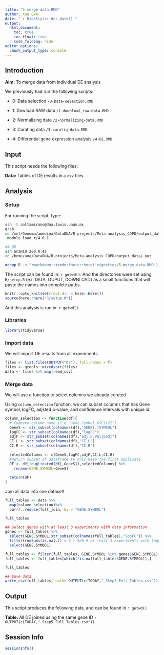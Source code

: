 ```yaml
---
title: "5-merge-data.RMD"
author: Ana BVA
date: "`r BiocStyle::doc_date()`"
output:
  html_document:
    toc: true
    toc_float: true
    code_folding: hide
editor_options: 
  chunk_output_type: console
---
```


## Introduction

<div class="alert alert-info">
  <strong>Aim:</strong> To merge data from individual DE analysis
</div>

We previously had run the following scripts:

- 0: Data selection `/0-Data-selection.RMD`

- 1: Dowload RAW data `/1-download_raw-data.RMD`

- 2: Normalizing data `/2-normalizing-data.RMD`

- 3: Curating data `/3-curatig-data.RMD`

- 4: Differential gene expression analysis  `/4-DE.RMD`


## Input

This script needs the following files:

<div class="alert alert-warning">
  <strong>Data:</strong> Tables of DE results in a `csv` files  
</div>

## Analysis

### Setup

For running the script, type:

```bash
ssh -X aaltamirano@dna.lavis.unam.mx
qrsh
cd /mnt/Genoma/amedina/DataDNA/R-projects/Meta-analysis_COPD/output_data/.out
 module load r/4.0.1 

## OR
ssh ana@10.200.0.42
cd /home/ana/DataDNA/R-projects/Meta-analysis_COPD/output_data/.out

nohup R -e "rmarkdown::render(here::here('vignettes/5-merge-data.RMD'))" > 5-merge-data.RMD.out &
```

The script can be found in: `r getwd() `. And the directories were set using
`R/setup.R` (e.i. DATA, OUPUT, DOWNLOAD) as a small functions that will paste the names into complete paths.


```r
knitr::opts_knit$set(root.dir = here::here())
source(here::here("R/setup.R"))
```

And this analysis is run in: `r getwd() `


### Libraries

```r
library(tidyverse)
```


### Import data

We will import DE results from all experiments. 

```r
files <- list.files(OUTPUT("DE"), full.names = T)
files <- gtools::mixedsort(files)
data <- files %>% map(read_csv)
```


### Merge data

We will use a function to select columns we already curated 

Using `column_selection` function, we can subset columns that has Gene symbol,
logFC, adjsted p-value, and confidence intervals with unique id. 

```r

column_selection <- function(df){
  # Compete column name (i.e "Gene.Symbol_GSE1122")
  GeneS <- str_subset(colnames(df),"GENE[.]SYMBOL")
  logFC <- str_subset(colnames(df),"logFC")
  adjP <- str_subset(colnames(df),"adj.P.Val|padj")
  CI.L <- str_subset(colnames(df),"CI.L")
  CI.R <- str_subset(colnames(df),"CI.R")
  
  selectedColumns <- c(GeneS,logFC,adjP,CI.L,CI.R)
  #Return subset of dataframe to only keep the first duplicate
  DF <- df[!duplicated(df[,GeneS]),selectedColumns] %>%
    rename(GENE.SYMBOL=GeneS)
  
  return(DF)
}


```


Join all data into one dataset!

```r
full_tables <- data %>% 
  map(column_selection)%>% 
  purrr::reduce(full_join, by = "GENE.SYMBOL") 

full_tables  

## Select genes with at least 3 experiments with data information
genes <- full_tables %>% 
  select(GENE.SYMBOL,str_subset(colnames(full_tables),"logFC")) %>%
  filter(rowSums(is.na(.)) < 9 ) %>% # at least 3 experiments with logFC (9/12 NA)
  select(GENE.SYMBOL)

full_tables <- filter(full_tables, GENE.SYMBOL %in% genes$GENE.SYMBOL)
full_tables <- full_tables[which(!is.na(full_tables$GENE.SYMBOL)),]

full_tables

## Save data 
write_csv(full_tables, path= OUTPUT(c(TODAY,"_Step5_Full_Tables.csv")))
```


## Output

This script produces the following data, and can be found in `r getwd() ` 

<div class="alert alert-success">
  <strong>Table:</strong> All DE joined using the same gene ID  `r OUTPUT(c(TODAY,"_Step5_Full_Tables.csv"))`  
</div>

## Session Info

```r
sessionInfo()
```





